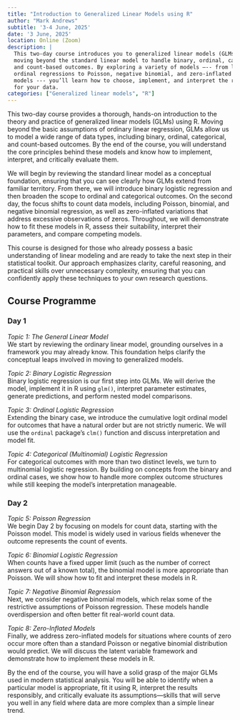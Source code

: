 ```yaml
---
title: "Introduction to Generalized Linear Models using R"
author: "Mark Andrews"
subtitle: '3-4 June, 2025'
date: '3 June, 2025'
location: Online (Zoom)
description: |
  This two-day course introduces you to generalized linear models (GLMs) in R,
  moving beyond the standard linear model to handle binary, ordinal, categorical,
  and count-based outcomes. By exploring a variety of models —-- from logistic and
  ordinal regressions to Poisson, negative binomial, and zero-inflated
  models --- you’ll learn how to choose, implement, and interpret the right approach
  for your data. 
categories: ["Generalized linear models", "R"]
---
```



This two-day course provides a thorough, hands-on introduction to the theory and practice of generalized linear models (GLMs) using R.
Moving beyond the basic assumptions of ordinary linear regression, GLMs allow us to model a wide range of data types, including binary, ordinal, categorical, and count-based outcomes. 
By the end of the course, you will understand the core principles behind these models and know how to implement, interpret, and critically evaluate them.

We will begin by reviewing the standard linear model as a conceptual foundation, ensuring that you can see clearly how GLMs extend from familiar territory. 
From there, we will introduce binary logistic regression and then broaden the scope to ordinal and categorical outcomes. 
On the second day, the focus shifts to count data models, including Poisson, binomial, and negative binomial regression, as well as zero-inflated variations that address excessive observations of zeros. 
Throughout, we will demonstrate how to fit these models in R, assess their suitability, interpret their parameters, and compare competing models.

This course is designed for those who already possess a basic understanding of linear modeling and are ready to take the next step in their statistical toolkit. Our approach emphasizes clarity, careful reasoning, and practical skills over unnecessary complexity, ensuring that you can confidently apply these techniques to your own research questions.

## Course Programme

### Day 1

*Topic 1: The General Linear Model*  
We start by reviewing the ordinary linear model, grounding ourselves in a framework you may already know. This foundation helps clarify the conceptual leaps involved in moving to generalized models.

*Topic 2: Binary Logistic Regression*  
Binary logistic regression is our first step into GLMs. We will derive the model, implement it in R using `glm()`, interpret parameter estimates, generate predictions, and perform nested model comparisons.

*Topic 3: Ordinal Logistic Regression*  
Extending the binary case, we introduce the cumulative logit ordinal model for outcomes that have a natural order but are not strictly numeric. We will use the `ordinal` package’s `clm()` function and discuss interpretation and model fit.

*Topic 4: Categorical (Multinomial) Logistic Regression*  
For categorical outcomes with more than two distinct levels, we turn to multinomial logistic regression. By building on concepts from the binary and ordinal cases, we show how to handle more complex outcome structures while still keeping the model’s interpretation manageable.

### Day 2

*Topic 5: Poisson Regression*  
We begin Day 2 by focusing on models for count data, starting with the Poisson model. This model is widely used in various fields whenever the outcome represents the count of events.

*Topic 6: Binomial Logistic Regression*  
When counts have a fixed upper limit (such as the number of correct answers out of a known total), the binomial model is more appropriate than Poisson. We will show how to fit and interpret these models in R.

*Topic 7: Negative Binomial Regression*  
Next, we consider negative binomial models, which relax some of the restrictive assumptions of Poisson regression. These models handle overdispersion and often better fit real-world count data.

*Topic 8: Zero-Inflated Models*  
Finally, we address zero-inflated models for situations where counts of zero occur more often than a standard Poisson or negative binomial distribution would predict. We will discuss the latent variable framework and demonstrate how to implement these models in R.

By the end of the course, you will have a solid grasp of the major GLMs used in modern statistical analysis. You will be able to identify when a particular model is appropriate, fit it using R, interpret the results responsibly, and critically evaluate its assumptions—skills that will serve you well in any field where data are more complex than a simple linear trend.
